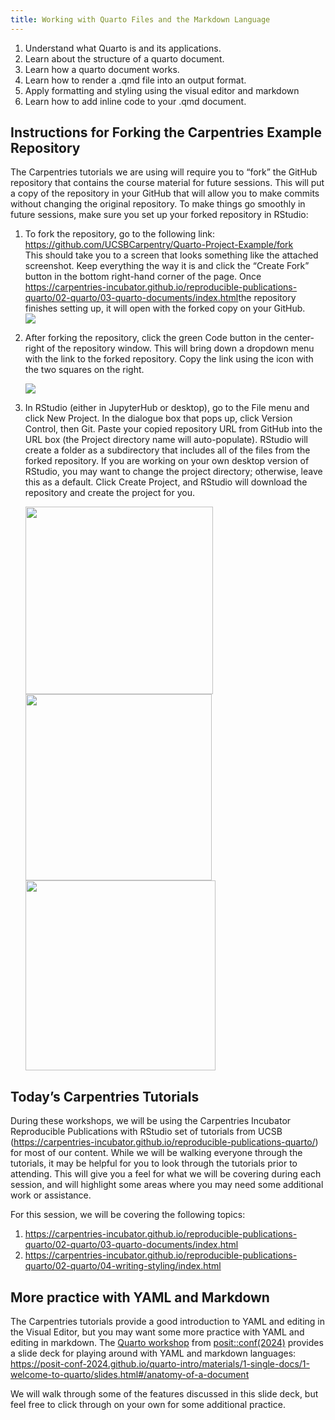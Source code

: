 ```yaml
---
title: Working with Quarto Files and the Markdown Language
---
```


::: {.callout-note title="Learning Objectives"}
1.  Understand what Quarto is and its applications.
2.  Learn about the structure of a quarto document.
3.  Learn how a quarto document works.
4.  Learn how to render a .qmd file into an output format.
5.  Apply formatting and styling using the visual editor and markdown
6.  Learn how to add inline code to your .qmd document.
:::

## Instructions for Forking the Carpentries Example Repository

The Carpentries tutorials we are using will require you to "fork" the GitHub repository that contains the course material for future sessions. This will put a copy of the repository in your GitHub that will allow you to make commits without changing the original repository. To make things go smoothly in future sessions, make sure you set up your forked repository in RStudio:

1.  To fork the repository, go to the following link: <https://github.com/UCSBCarpentry/Quarto-Project-Example/fork>\
    This should take you to a screen that looks something like the attached screenshot. Keep everything the way it is and click the "Create Fork" button in the bottom right-hand corner of the page. Once <https://carpentries-incubator.github.io/reproducible-publications-quarto/02-quarto/03-quarto-documents/index.html>the repository finishes setting up, it will open with the forked copy on your GitHub.\
    ![](images/paste-1.png)

2.  After forking the repository, click the green Code button in the center-right of the repository window. This will bring down a dropdown menu with the link to the forked repository. Copy the link using the icon with the two squares on the right.

    ![](images/paste-2.png)

3.  In RStudio (either in JupyterHub or desktop), go to the File menu and click New Project. In the dialogue box that pops up, click Version Control, then Git. Paste your copied repository URL from GitHub into the URL box (the Project directory name will auto-populate). RStudio will create a folder as a subdirectory that includes all of the files from the forked repository. If you are working on your own desktop version of RStudio, you may want to change the project directory; otherwise, leave this as a default. Click Create Project, and RStudio will download the repository and create the project for you.

    ![](images/paste-3.png){width="300"}![](images/paste-6.png){width="298"}![](images/paste-7.png){width="304"}

## Today's Carpentries Tutorials

During these workshops, we will be using the Carpentries Incubator Reproducible Publications with RStudio set of tutorials from UCSB (<https://carpentries-incubator.github.io/reproducible-publications-quarto/>) for most of our content. While we will be walking everyone through the tutorials, it may be helpful for you to look through the tutorials prior to attending. This will give you a feel for what we will be covering during each session, and will highlight some areas where you may need some additional work or assistance.

For this session, we will be covering the following topics:

1.  <https://carpentries-incubator.github.io/reproducible-publications-quarto/02-quarto/03-quarto-documents/index.html>
2.  <https://carpentries-incubator.github.io/reproducible-publications-quarto/02-quarto/04-writing-styling/index.html>

## More practice with YAML and Markdown

The Carpentries tutorials provide a good introduction to YAML and editing in the Visual Editor, but you may want some more practice with YAML and editing in markdown. The [Quarto workshop](https://posit-conf-2024.github.io/quarto-intro/) from [posit::conf(2024)](https://posit.co/conference/) provides a slide deck for playing around with YAML and markdown languages: <https://posit-conf-2024.github.io/quarto-intro/materials/1-single-docs/1-welcome-to-quarto/slides.html#/anatomy-of-a-document>

We will walk through some of the features discussed in this slide deck, but feel free to click through on your own for some additional practice.